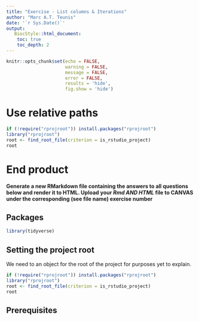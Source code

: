 ```yaml
---
title: "Exercise - List columns & Iterations"
author: "Marc A.T. Teunis"
date: '`r Sys.Date()`'
output: 
   BiocStyle::html_document:
    toc: true
    toc_depth: 2
---
```


```r
knitr::opts_chunk$set(echo = FALSE, 
                      warning = FALSE, 
                      message = FALSE, 
                      error = FALSE,
                      results = 'hide',
                      fig.show = 'hide')
``` 

# Use relative paths
```r
if (!require("rprojroot")) install.packages("rprojroot")
library("rprojroot")
root <- find_root_file(criterion = is_rstudio_project)
root
```

# End product

**Generate a new RMarkdown file containing the answers to all questions below and render it to HTML. Upload your _Rmd AND HTML_ file to CANVAS under the corresponding (see file name) exercise number** 

## Packages
```r
library(tidyverse)
```

## Setting the project root
We need to an object for the root of the project for purposes yet to explain.
```r
if (!require("rprojroot")) install.packages("rprojroot")
library("rprojroot")
root <- find_root_file(criterion = is_rstudio_project)
root
```

## Prerequisites
